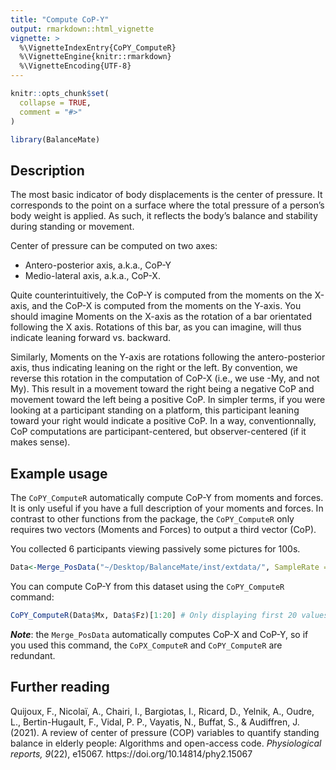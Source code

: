 ```yaml
---
title: "Compute CoP-Y"
output: rmarkdown::html_vignette
vignette: >
  %\VignetteIndexEntry{CoPY_ComputeR}
  %\VignetteEngine{knitr::rmarkdown}
  %\VignetteEncoding{UTF-8}
---
```


```r
knitr::opts_chunk$set(
  collapse = TRUE,
  comment = "#>"
)
```

```r
library(BalanceMate)
```

## Description

The most basic indicator of body displacements is the center of pressure. It corresponds to the point on a surface where the total pressure of a person's body weight is applied. As such, it reflects the body's balance and stability during standing or movement.

Center of pressure can be computed on two axes: 

- Antero-posterior axis, a.k.a., CoP-Y
- Medio-lateral axis, a.k.a., CoP-X.

Quite counterintuitively, the CoP-Y is computed from the moments on the X-axis, and the CoP-X is computed from the moments on the Y-axis. You should imagine Moments on the X-axis as the rotation of a bar orientated following the X axis. Rotations of this bar, as you can imagine, will thus indicate leaning forward vs. backward.

Similarly, Moments on the Y-axis are rotations following the antero-posterior axis, thus indicating leaning on the right or the left. By convention, we reverse this rotation in the computation of CoP-X (i.e., we use -My, and not My). This result in a movement toward the right being a negative CoP and movement toward the left being a positive CoP. In simpler terms, if you were looking at a participant standing on a platform, this participant leaning toward your right would indicate a positive CoP. In a way, conventionnally, CoP computations are participant-centered, but observer-centered (if it makes sense).

## Example usage

The `CoPY_ComputeR` automatically compute CoP-Y from moments and forces. It is only useful if you have a full description of your moments and forces. In contrast to other functions from the package, the `CoPY_ComputeR` only requires two vectors (Moments and Forces) to output a third vector (CoP).

You collected 6 participants viewing passively some pictures for 100s.

```r
Data<-Merge_PosData("~/Desktop/BalanceMate/inst/extdata/", SampleRate = 100, SessionDuration = 100)


```

You can compute CoP-Y from this dataset using the `CoPY_ComputeR` command:

```r
CoPY_ComputeR(Data$Mx, Data$Fz)[1:20] # Only displaying first 20 values
```

***Note***: the `Merge_PosData` automatically computes CoP-X and CoP-Y, so if you used this command, the `CoPX_ComputeR` and `CoPY_ComputeR` are redundant.


## Further reading

Quijoux, F., Nicolaï, A., Chairi, I., Bargiotas, I., Ricard, D., Yelnik, A., Oudre, L., Bertin-Hugault, F., Vidal, P. P., Vayatis, N., Buffat, S., & Audiffren, J. (2021). A review of center of pressure (COP) variables to quantify standing balance in elderly people: Algorithms and open-access code. *Physiological reports, 9*(22), e15067. https://doi.org/10.14814/phy2.15067 


